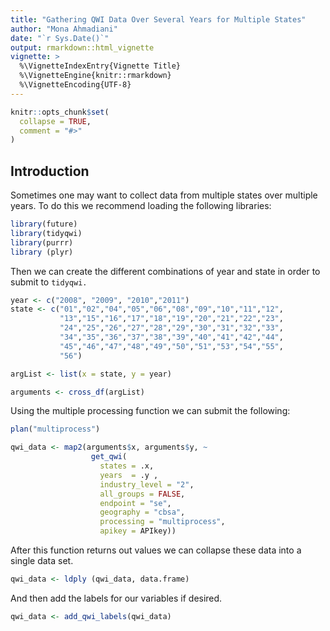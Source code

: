 ---
title: "Gathering QWI Data Over Several Years for Multiple States"
author: "Mona Ahmadiani"
date: "`r Sys.Date()`"
output: rmarkdown::html_vignette
vignette: >
  %\VignetteIndexEntry{Vignette Title}
  %\VignetteEngine{knitr::rmarkdown}
  %\VignetteEncoding{UTF-8}
---

```{r setup, include = FALSE}
knitr::opts_chunk$set(
  collapse = TRUE,
  comment = "#>"
)
```

## Introduction

Sometimes one may want to collect data from multiple states over multiple years. To do this we recommend loading the following libraries:

```{r eval=FALSE}
library(future)
library(tidyqwi)
library(purrr)
library (plyr)
```

Then we can create the different combinations of year and state in order to submit to `tidyqwi.`


```{r eval=FALSE}
year <- c("2008", "2009", "2010","2011")
state <- c("01","02","04","05","06","08","09","10","11","12",
           "13","15","16","17","18","19","20","21","22","23",
           "24","25","26","27","28","29","30","31","32","33",
           "34","35","36","37","38","39","40","41","42","44",
           "45","46","47","48","49","50","51","53","54","55",
           "56")

argList <- list(x = state, y = year)

arguments <- cross_df(argList)
```

Using the multiple processing function we can submit the following:

```{r eval=FALSE}
plan("multiprocess")

qwi_data <- map2(arguments$x, arguments$y, ~
                  get_qwi(
                    states = .x,
                    years  = .y ,
                    industry_level = "2",
                    all_groups = FALSE,
                    endpoint = "se",
                    geography = "cbsa",
                    processing = "multiprocess",
                    apikey = APIkey))
```

After this function returns out values we can collapse these data into a single data set.

```{r eval = FALSE}
qwi_data <- ldply (qwi_data, data.frame)

```

And then add the labels for our variables if desired.

```{r eval=FALSE}
qwi_data <- add_qwi_labels(qwi_data)
```


